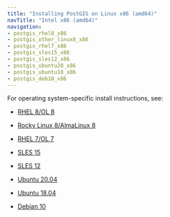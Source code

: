 ```yaml
---
title: "Installing PostGIS on Linux x86 (amd64)"
navTitle: "Intel x86 (amd64)"
navigation:
- postgis_rhel8_x86
- postgis_other_linux8_x86
- postgis_rhel7_x86
- postgis_sles15_x86
- postgis_sles12_x86
- postgis_ubuntu20_x86
- postgis_ubuntu18_x86
- postgis_deb10_x86
---
```


For operating system-specific install instructions, see:

  - [RHEL 8/OL 8](postgis_rhel8_x86) 

  - [Rocky Linux 8/AlmaLinux 8](postgis_other_linux8_x86)
  - [RHEL 7/OL 7](postgis_rhel7_x86)
  - [SLES 15](postgis_sles15_x86)
  - [SLES 12](postgis_sles12_x86)
  - [Ubuntu 20.04](postgis_ubuntu20_x86)
  - [Ubuntu 18.04](postgis_ubuntu18_x86)
  - [Debian 10](postgis_deb10_x86)

